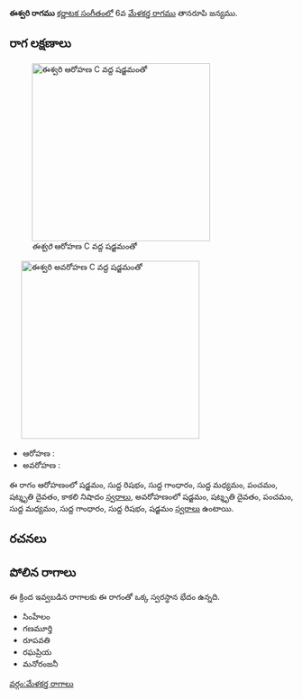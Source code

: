 {{Infobox ragam
	| name          	= ఈశ్వరి
	| synonym	    	= 
	| mela          	= 
	| chakra        	= 
	| janaka        	= 
	| type          	= సంపూర్ణ-షడవ
	| arohanam      	= {{svaraC|S|R1|G1|M1|P|D3|N3}} 
	| avarohanam    	= {{svaraC|S'|D3|P|M1|G1|R1|S}}
	| jeeva         	=
	| chhaya        	=
	| nyasa         	=
	| vishesha      	= 
	| equivalent  		= 
}}
{{కర్ణాటక సంగీత రాగాలు}}
'''ఈశ్వరి రాగము''' [[కర్ణాటక సంగీతం]]లో 6వ [[మేళకర్త రాగము]] తానరూపి జన్యము. 


==రాగ లక్షణాలు==
[[Image:ishvari_ar_kb2wiki.png|thumb|right|316px|''ఈశ్వరి'' ఆరోహణ C వద్ద షడ్జమంతో]]
	[[Image:ishvari_av_kb2wiki.png|thumb|right|316px|''ఈశ్వరి'' అవరోహణ C వద్ద షడ్జమంతో]]

* ఆరోహణ : {{svaraC|S|R1|G1|M1|P|D3|N3}} 
* అవరోహణ : {{svaraC|S'|D3|P|M1|G1|R1|S}}

ఈ రాగం ఆరోహణంలో షడ్జమం, సుద్ద  రిషభం, సుద్ద  గాంధారం, సుద్ద మధ్యమం, పంచమం, షట్శృతి దైవతం, కాకలి  నిషాదం [[స్వరాలు]], అవరోహణంలో షడ్జమం, షట్శృతి దైవతం, పంచమం, సుద్ద మధ్యమం, సుద్ద  గాంధారం, సుద్ద  రిషభం, షడ్జమం [[స్వరాలు]] ఉంటాయి.

==రచనలు==



==పోలిన రాగాలు==
ఈ క్రింద ఇవ్వబడిన రాగాలకు ఈ రాగంతో ఒక్క స్వరస్థాన భేదం ఉన్నది.
* సింహేలం
*  గణమూర్తి
* రూపవతి
* రఘప్రియ
* మనోరంజనీ



[[వర్గం:మేళకర్త రాగాలు]]